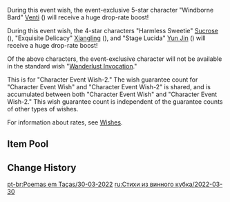 {{Wish
|name              = Ballad in Goblets 2022-03-30
|image             = Ballad in Goblets 2022-03-30.png
|type              = Character Event
|type2             = Character Event Wish-2
|duration          = event
|time_start        = 2022-03-30 11:00:00
|time_start_offset = UTC+8
|time_end          = 2022-04-19 17:59:00
|preceding         = Reign of Serenity/2022-03-08
|preceding2        = Drifting Luminescence/2022-03-08
|succeeding        = The Heron's Court/2022-04-19
|alongside         = Azure Excursion/2022-03-30
|alongside2        = Epitome Invocation/2022-03-30
|previous          = Ballad in Goblets/2021-03-17
|link              = https://genshin.hoyoverse.com/en/news/detail/20187
}}
During this event wish, the event-exclusive 5-star character "Windborne Bard" [[Venti]] ({{Anemo}}) will receive a huge drop-rate boost!

During this event wish, the 4-star characters "Harmless Sweetie" [[Sucrose]] ({{Anemo}}), "Exquisite Delicacy" [[Xiangling]] ({{Pyro}}), and "Stage Lucida" [[Yun Jin]] ({{Geo}}) will receive a huge drop-rate boost!

Of the above characters, the event-exclusive character will not be available in the standard wish "[[Wanderlust Invocation]]."

This is for "Character Event Wish-2." The wish guarantee count for "Character Event Wish" and "Character Event Wish-2" is shared, and is accumulated between both "Character Event Wish" and "Character Event Wish-2." This wish guarantee count is independent of the guarantee counts of other types of wishes.

For information about rates, see [[Wishes]].

==Item Pool==
{{Wish Pool
|^Venti
|^Sucrose
|^Xiangling
|^Yun Jin
|Bennett
|Xinyan
|Kujou Sara
|Diluc
|Jean
|Keqing
|Mona
|Qiqi
|Barbara
|Beidou
|Chongyun
|Diona
|Fischl
|Gorou
|Ningguang
|Noelle
|Razor
|Rosaria
|Sayu
|Thoma
|Xingqiu
|Yanfei
|Dragon's Bane
|Eye of Perception
|Favonius Codex
|Favonius Greatsword
|Favonius Lance
|Favonius Sword
|Favonius Warbow
|Lion's Roar
|Rainslasher
|Rust
|Sacrificial Bow
|Sacrificial Fragments
|Sacrificial Greatsword
|Sacrificial Sword
|The Bell
|The Flute
|The Stringless
|The Widsith
|Black Tassel
|Bloodtainted Greatsword
|Cool Steel
|Debate Club
|Emerald Orb
|Ferrous Shadow
|Harbinger of Dawn
|Magic Guide
|Raven Bow
|Sharpshooter's Oath
|Skyrider Sword
|Slingshot
|Thrilling Tales of Dragon Slayers
}}

==Change History==
{{Change History|2.6}}

[[pt-br:Poemas em Taças/30-03-2022]]
[[ru:Стихи из винного кубка/2022-03-30]]